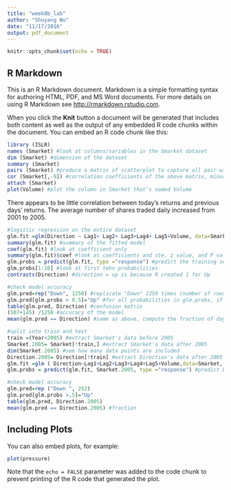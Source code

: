 ```yaml
---
title: "week8b_lab"
author: "Shuyang Wu"
date: "11/17/2016"
output: pdf_document
---
```


```r
knitr::opts_chunk$set(echo = TRUE)
```

## R Markdown

This is an R Markdown document. Markdown is a simple formatting syntax for authoring HTML, PDF, and MS Word documents. For more details on using R Markdown see <http://rmarkdown.rstudio.com>.

When you click the **Knit** button a document will be generated that includes both content as well as the output of any embedded R code chunks within the document. You can embed an R code chunk like this:

```r
library (ISLR)
names (Smarket) #look at columns/variables in the Smarket dataset
dim (Smarket) #dimension of the dataset
summary (Smarket)
pairs (Smarket) #produce a matrix of scatterplot to capture all pair-wise interactions between all vairables
cor (Smarket[,-9]) #correlation coefficients of the above matrix, minus the column that's not quantitative
attach (Smarket)
plot(Volume) #plot the column in Smarket that's named Volume
```
There appears to be little correlation between today’s returns and previous days’ returns.
The average number of shares traded daily increased from 2001 to 2005.

```r
#logsitic regression on the entire dataset
glm.fit =glm(Direction ~ Lag1+ Lag2+ Lag3+Lag4+ Lag5+Volume, data=Smarket , family=binomial)#fit a logistic regression, family = biomial indicates logistic regression
summary(glm.fit) #summary of the fitted model
coef(glm.fit) #look at coefficient only
summary(glm.fit)$coef #look at coefficients and ste, z value, and P values
glm.probs = predict(glm.fit, type ="response") #predict the training set because there is no test set, look at Probabilities of direction = up
glm.probs[1:10] #look at first tehn probabilities
contrasts(Direction) #direction = up is because R created 1 for Up

#check model accuracy
glm.pred=rep("Down", 1250) #replicate "Down" 1250 times (number of rows in Smarket dataset)
glm.pred[glm.probs > 0.5]="Up" #for all probabilities in glm.probs, if > 0.5, rename as "Up"
table(glm.pred, Direction) #confusion matrix
(507+145) /1250 #accuracy of the model
mean(glm.pred == Direction) #same as above, compute the fraction of days for which the prediction was correct

#split into train and test
train =(Year<2005) #extract Smarket's data before 2005
Smarket.2005= Smarket[!train,] #extract Smarket's data after 2005
dim(Smarket.2005) #see how many data points are included
Direction.2005= Direction[!train] #extract Direction's data after 2005
glm.fit =glm ( Direction~Lag1+Lag2+Lag3+Lag4+Lag5+Volume,data=Smarket, family = binomial, subset = train) #fit logistic regression only on the train (data before 2005)
glm.probs = predict(glm.fit, Smarket.2005, type ="response") #predict Directions on the test set

#check model accuracy
glm.pred=rep ("Down ", 252)
glm.pred[glm.probs >.5]="Up"
table(glm.pred, Direction.2005)
mean(glm.pred == Direction.2005) #fraction
```
## Including Plots

You can also embed plots, for example:

```r
plot(pressure)
```

Note that the `echo = FALSE` parameter was added to the code chunk to prevent printing of the R code that generated the plot.
